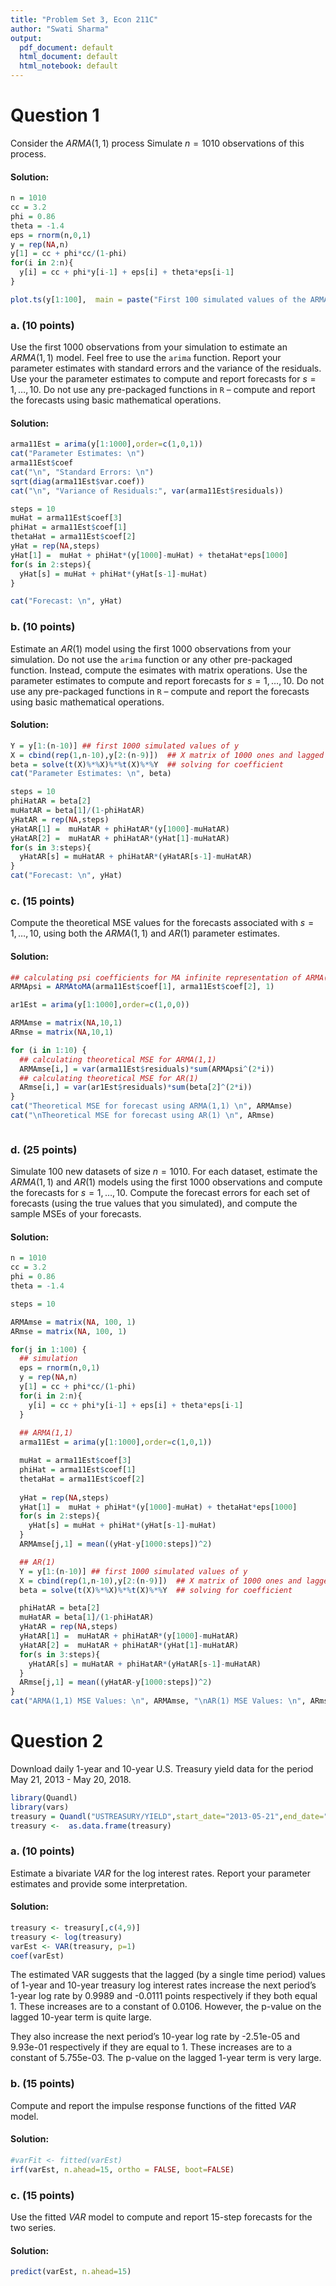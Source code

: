 ```yaml
---
title: "Problem Set 3, Econ 211C"
author: "Swati Sharma"
output:
  pdf_document: default
  html_document: default
  html_notebook: default
---
```


# Question 1

Consider the $ARMA(1,1)$ process
\begin{align}
  Y_t & = 3.2 + 0.86 Y_{t-1} + \varepsilon_t - 1.4 \varepsilon_{t-1}, \,\, \varepsilon_t \sim WN(0,1).
\end{align}
Simulate $n=1010$ observations of this process.

#### Solution:

```r
n = 1010
cc = 3.2
phi = 0.86
theta = -1.4
eps = rnorm(n,0,1)
y = rep(NA,n)
y[1] = cc + phi*cc/(1-phi)
for(i in 2:n){
  y[i] = cc + phi*y[i-1] + eps[i] + theta*eps[i-1]
}
```

```r
plot.ts(y[1:100],  main = paste("First 100 simulated values of the ARMA(1,1)"), ylab = "Y")
```

### a. (10 points)
Use the first 1000 observations from your simulation to estimate an $ARMA(1,1)$ model. Feel free to use the `arima` function. Report your parameter estimates with standard errors and the variance of the residuals. Use your the parameter estimates to compute and report forecasts for $s=1,\ldots,10$. Do not use any pre-packaged functions in `R` -- compute and report the forecasts using basic mathematical operations.

#### Solution:

```r
arma11Est = arima(y[1:1000],order=c(1,0,1))
cat("Parameter Estimates: \n")
arma11Est$coef
cat("\n", "Standard Errors: \n")
sqrt(diag(arma11Est$var.coef))
cat("\n", "Variance of Residuals:", var(arma11Est$residuals))

```

```r
steps = 10
muHat = arma11Est$coef[3]
phiHat = arma11Est$coef[1]
thetaHat = arma11Est$coef[2]
yHat = rep(NA,steps)
yHat[1] =  muHat + phiHat*(y[1000]-muHat) + thetaHat*eps[1000]
for(s in 2:steps){
  yHat[s] = muHat + phiHat*(yHat[s-1]-muHat)
}
```

```r
cat("Forecast: \n", yHat)
```


### b. (10 points)
Estimate an $AR(1)$ model using the first 1000 observations from your simulation. Do not use the `arima` function or any other pre-packaged function. Instead, compute the esimates with matrix operations. Use the parameter estimates to compute and report forecasts for $s=1,\ldots,10$. Do not use any pre-packaged functions in `R` -- compute and report the forecasts using basic mathematical operations.

#### Solution:

```r
Y = y[1:(n-10)] ## first 1000 simulated values of y
X = cbind(rep(1,n-10),y[2:(n-9)])  ## X matrix of 1000 ones and lagged values of y (t-1)
beta = solve(t(X)%*%X)%*%t(X)%*%Y  ## solving for coefficient
cat("Parameter Estimates: \n", beta)
```
```r
steps = 10
phiHatAR = beta[2]
muHatAR = beta[1]/(1-phiHatAR)
yHatAR = rep(NA,steps)
yHatAR[1] =  muHatAR + phiHatAR*(y[1000]-muHatAR) 
yHatAR[2] =  muHatAR + phiHatAR*(yHat[1]-muHatAR)
for(s in 3:steps){
  yHatAR[s] = muHatAR + phiHatAR*(yHatAR[s-1]-muHatAR)
}
cat("Forecast: \n", yHat)
```

### c. (15 points)
Compute the theoretical MSE values for the forecasts associated with $s=1,\ldots,10$, using both the $ARMA(1,1)$ and $AR(1)$ parameter estimates.

#### Solution:

```r

## calculating psi coefficients for MA infinite representation of ARMA(1,1)
ARMApsi = ARMAtoMA(arma11Est$coef[1], arma11Est$coef[2], 1)

ar1Est = arima(y[1:1000],order=c(1,0,0))

ARMAmse = matrix(NA,10,1)
ARmse = matrix(NA,10,1)

for (i in 1:10) {
  ## calculating theoretical MSE for ARMA(1,1)
  ARMAmse[i,] = var(arma11Est$residuals)*sum(ARMApsi^(2*i))
  ## calculating theoretical MSE for AR(1)
  ARmse[i,] = var(ar1Est$residuals)*sum(beta[2]^(2*i))
}
cat("Theoretical MSE for forecast using ARMA(1,1) \n", ARMAmse)
cat("\nTheoretical MSE for forecast using AR(1) \n", ARmse)



```

### d. (25 points)
Simulate 100 new datasets of size $n=1010$. For each dataset, estimate the $ARMA(1,1)$ and $AR(1)$ models using the first $1000$ observations and compute the forecasts for $s=1,\ldots,10$. Compute the forecast errors for each set of forecasts (using the true values that you simulated), and compute the sample MSEs of your forecasts.

#### Solution:

```r

n = 1010
cc = 3.2
phi = 0.86
theta = -1.4

steps = 10

ARMAmse = matrix(NA, 100, 1)
ARmse = matrix(NA, 100, 1)

for(j in 1:100) {
  ## simulation
  eps = rnorm(n,0,1)
  y = rep(NA,n)
  y[1] = cc + phi*cc/(1-phi)
  for(i in 2:n){
    y[i] = cc + phi*y[i-1] + eps[i] + theta*eps[i-1]
  }
  
  ## ARMA(1,1)
  arma11Est = arima(y[1:1000],order=c(1,0,1))

  muHat = arma11Est$coef[3]
  phiHat = arma11Est$coef[1]
  thetaHat = arma11Est$coef[2]
  
  yHat = rep(NA,steps)
  yHat[1] =  muHat + phiHat*(y[1000]-muHat) + thetaHat*eps[1000]
  for(s in 2:steps){
    yHat[s] = muHat + phiHat*(yHat[s-1]-muHat)
  }
  ARMAmse[j,1] = mean((yHat-y[1000:steps])^2)

  ## AR(1)
  Y = y[1:(n-10)] ## first 1000 simulated values of y
  X = cbind(rep(1,n-10),y[2:(n-9)])  ## X matrix of 1000 ones and lagged values of y (t-1)
  beta = solve(t(X)%*%X)%*%t(X)%*%Y  ## solving for coefficient

  phiHatAR = beta[2]
  muHatAR = beta[1]/(1-phiHatAR)
  yHatAR = rep(NA,steps)
  yHatAR[1] =  muHatAR + phiHatAR*(y[1000]-muHatAR) 
  yHatAR[2] =  muHatAR + phiHatAR*(yHat[1]-muHatAR)
  for(s in 3:steps){
    yHatAR[s] = muHatAR + phiHatAR*(yHatAR[s-1]-muHatAR)
  }
  ARmse[j,1] = mean((yHatAR-y[1000:steps])^2)
}
cat("ARMA(1,1) MSE Values: \n", ARMAmse, "\nAR(1) MSE Values: \n", ARmse)
```

# Question 2
Download daily 1-year and 10-year U.S. Treasury yield data for the period May 21, 2013 - May 20, 2018.

```r
library(Quandl)
library(vars)
treasury = Quandl("USTREASURY/YIELD",start_date="2013-05-21",end_date="2018-05-20",type="xts")
treasury <-  as.data.frame(treasury)
```

### a. (10 points)
Estimate a bivariate $VAR$ for the log interest rates. Report your parameter estimates and provide some interpretation.

#### Solution:

```r
treasury <- treasury[,c(4,9)]
treasury <- log(treasury)
varEst <- VAR(treasury, p=1)
coef(varEst)
```
The estimated VAR suggests that the lagged (by a single time period) values of 1-year and 10-year treasury log interest rates increase the next period's 1-year log rate by 0.9989 and -0.0111 points respectively if they both equal 1. These increases are to a constant of 0.0106. However, the p-value on the lagged 10-year term is quite large.

They also increase the next period's 10-year log rate by -2.51e-05 and 9.93e-01 respectively if they are equal to 1. These increases are to a constant of 5.755e-03. The p-value on the lagged 1-year term is very large. 

### b. (15 points)
Compute and report the impulse response functions of the fitted $VAR$ model.

#### Solution:

```r
#varFit <- fitted(varEst)
irf(varEst, n.ahead=15, ortho = FALSE, boot=FALSE)
```

### c. (15 points)
Use the fitted $VAR$ model to compute and report 15-step forecasts for the two series.

#### Solution:

```r
predict(varEst, n.ahead=15)
```